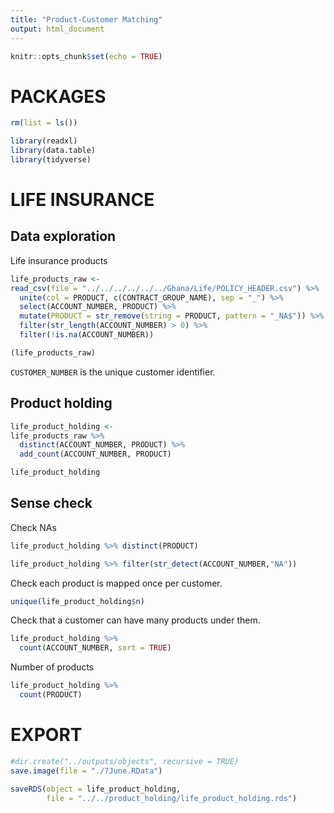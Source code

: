 ```yaml
---
title: "Product-Customer Matching"
output: html_document
---
```


```r
knitr::opts_chunk$set(echo = TRUE)
```


# PACKAGES

```r
rm(list = ls())

library(readxl)
library(data.table)
library(tidyverse)
```

# LIFE INSURANCE

## Data exploration

Life insurance products

```r
life_products_raw <-
read_csv(file = "../../../../../../Ghana/Life/POLICY_HEADER.csv") %>% 
  unite(col = PRODUCT, c(CONTRACT_GROUP_NAME), sep = "_") %>% 
  select(ACCOUNT_NUMBER, PRODUCT) %>% 
  mutate(PRODUCT = str_remove(string = PRODUCT, pattern = "_NA$")) %>% 
  filter(str_length(ACCOUNT_NUMBER) > 0) %>%
  filter(!is.na(ACCOUNT_NUMBER))

(life_products_raw)
```

`CUSTOMER_NUMBER` is the unique customer identifier.

## Product holding

```r
life_product_holding <-
life_products_raw %>% 
  distinct(ACCOUNT_NUMBER, PRODUCT) %>% 
  add_count(ACCOUNT_NUMBER, PRODUCT)

life_product_holding
```
## Sense check

Check NAs

```r
life_product_holding %>% distinct(PRODUCT)

life_product_holding %>% filter(str_detect(ACCOUNT_NUMBER,"NA"))
```


Check each product is mapped once per customer.

```r
unique(life_product_holding$n)
```
Check that a customer can have many products under them.

```r
life_product_holding %>% 
  count(ACCOUNT_NUMBER, sort = TRUE)
```

Number of products

```r
life_product_holding %>% 
  count(PRODUCT)
```



# EXPORT

```r
#dir.create("../outputs/objects", recursive = TRUE)
save.image(file = "./7June.RData")

saveRDS(object = life_product_holding, 
        file = "../../product_holding/life_product_holding.rds")
```









